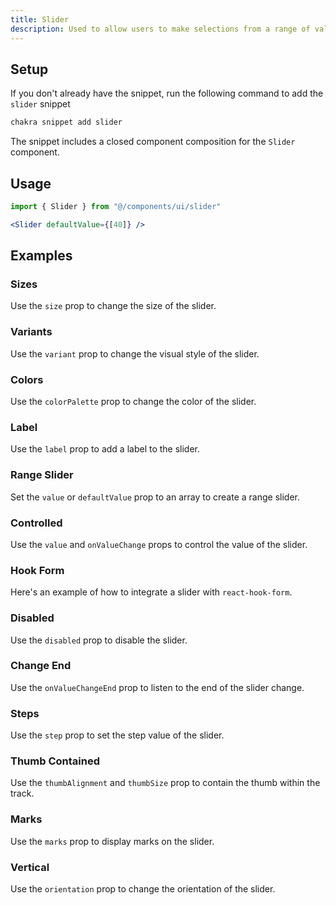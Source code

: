 ```yaml
---
title: Slider
description: Used to allow users to make selections from a range of values.
---
```


<ExampleTabs name="slider-basic" />

## Setup

If you don't already have the snippet, run the following command to add the
`slider` snippet

```sh
chakra snippet add slider
```

The snippet includes a closed component composition for the `Slider` component.

## Usage

```jsx
import { Slider } from "@/components/ui/slider"
```

```jsx
<Slider defaultValue={[40]} />
```

## Examples

### Sizes

Use the `size` prop to change the size of the slider.

<ExampleTabs name="slider-with-sizes" />

### Variants

Use the `variant` prop to change the visual style of the slider.

<ExampleTabs name="slider-with-variants" />

### Colors

Use the `colorPalette` prop to change the color of the slider.

<ExampleTabs name="slider-with-colors" />

### Label

Use the `label` prop to add a label to the slider.

<ExampleTabs name="slider-with-label" />

### Range Slider

Set the `value` or `defaultValue` prop to an array to create a range slider.

<ExampleTabs name="slider-with-multiple-thumbs" />

### Controlled

Use the `value` and `onValueChange` props to control the value of the slider.

<ExampleTabs name="slider-controlled" />

### Hook Form

Here's an example of how to integrate a slider with `react-hook-form`.

<ExampleTabs name="slider-with-hook-form" />

### Disabled

Use the `disabled` prop to disable the slider.

<ExampleTabs name="slider-disabled" />

### Change End

Use the `onValueChangeEnd` prop to listen to the end of the slider change.

<ExampleTabs name="slider-change-end" />

### Steps

Use the `step` prop to set the step value of the slider.

<ExampleTabs name="slider-with-step" />

### Thumb Contained

Use the `thumbAlignment` and `thumbSize` prop to contain the thumb within the
track.

<ExampleTabs name="slider-thumb-contained" />

### Marks

Use the `marks` prop to display marks on the slider.

<ExampleTabs name="slider-with-marks" />

### Vertical

Use the `orientation` prop to change the orientation of the slider.

<ExampleTabs name="slider-vertical" />
